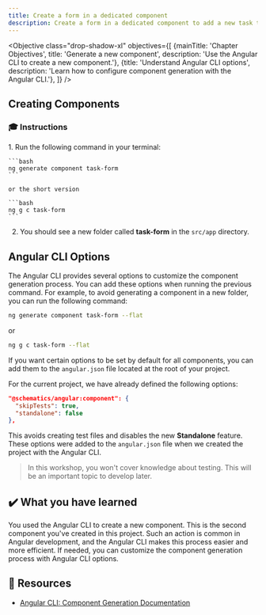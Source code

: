 ```yaml
---
title: Create a form in a dedicated component
description: Create a form in a dedicated component to add a new task to the list
---
```



<Objective class="drop-shadow-xl" objectives={[
{mainTitle: 'Chapter Objectives', title: 'Generate a new component', description: 'Use the Angular CLI to create a new component.'},
{title: 'Understand Angular CLI options', description: 'Learn how to configure component generation with the Angular CLI.'},
]} />

## Creating Components

### 🎓 Instructions

<Steps>
1. Run the following command in your terminal:

    ```bash
    ng generate component task-form
    ```

    or the short version

    ```bash
    ng g c task-form
    ```

2. You should see a new folder called **task-form** in the `src/app` directory.
</Steps>

## Angular CLI Options

The Angular CLI provides several options to customize the component generation process.
You can add these options when running the previous command. For example, to avoid generating a component in a new folder, you can run the following command:

```bash
ng generate component task-form --flat
```

or

```bash
ng g c task-form --flat
```

If you want certain options to be set by default for all components, you can add them to the `angular.json` file located at the root of your project.

For the current project, we have already defined the following options:

```json
"@schematics/angular:component": {
  "skipTests": true,
  "standalone": false
},
```

This avoids creating test files and disables the new **Standalone** feature.
These options were added to the `angular.json` file when we created the project with the Angular CLI.

> In this workshop, you won't cover knowledge about testing. This will be an important topic to develop later.

## ✔️ What you have learned

You used the Angular CLI to create a new component. This is the second component you've created in this project.
Such an action is common in Angular development, and the Angular CLI makes this process easier and more efficient.
If needed, you can customize the component generation process with Angular CLI options.

## 🔗 Resources

- <a href="https://angular.dev/cli/generate/component" target="_blank">Angular CLI: Component Generation Documentation</a>
